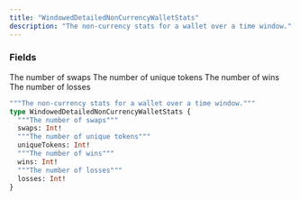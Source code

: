 ```yaml
---
title: "WindowedDetailedNonCurrencyWalletStats"
description: "The non-currency stats for a wallet over a time window."
---
```


### Fields

<ResponseField name="swaps" type="Int!" required>
  The number of swaps
</ResponseField>

<ResponseField name="uniqueTokens" type="Int!" required>
  The number of unique tokens
</ResponseField>

<ResponseField name="wins" type="Int!" required>
  The number of wins
</ResponseField>

<ResponseField name="losses" type="Int!" required>
  The number of losses
</ResponseField>


```graphql WindowedDetailedNonCurrencyWalletStats
"""The non-currency stats for a wallet over a time window."""
type WindowedDetailedNonCurrencyWalletStats {
  """The number of swaps"""
  swaps: Int!
  """The number of unique tokens"""
  uniqueTokens: Int!
  """The number of wins"""
  wins: Int!
  """The number of losses"""
  losses: Int!
}
```
